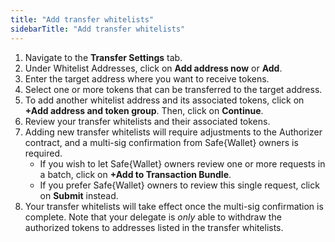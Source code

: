 ```yaml
---
title: "Add transfer whitelists"
sidebarTitle: "Add transfer whitelists"
---
```


1. Navigate to the **Transfer Settings** tab.
2. Under Whitelist Addresses, click on **Add address now** or **Add**.
3. Enter the target address where you want to receive tokens.
4. Select one or more tokens that can be transferred to the target address.
5. To add another whitelist address and its associated tokens, click on **+Add address and token group**. Then, click on **Continue**.
6. Review your transfer whitelists and their associated tokens.
7. Adding new transfer whitelists will require adjustments to the Authorizer contract, and a multi-sig confirmation from Safe&#123;Wallet&#125; owners is required.
    - If you wish to let Safe&#123;Wallet&#125; owners review one or more requests in a batch, click on **+Add to Transaction Bundle**.
    - If you prefer Safe&#123;Wallet&#125; owners to review this single request, click on **Submit** instead.
8. Your transfer whitelists will take effect once the multi-sig confirmation is complete. Note that your delegate is _only_ able to withdraw the authorized tokens to addresses listed in the transfer whitelists.




